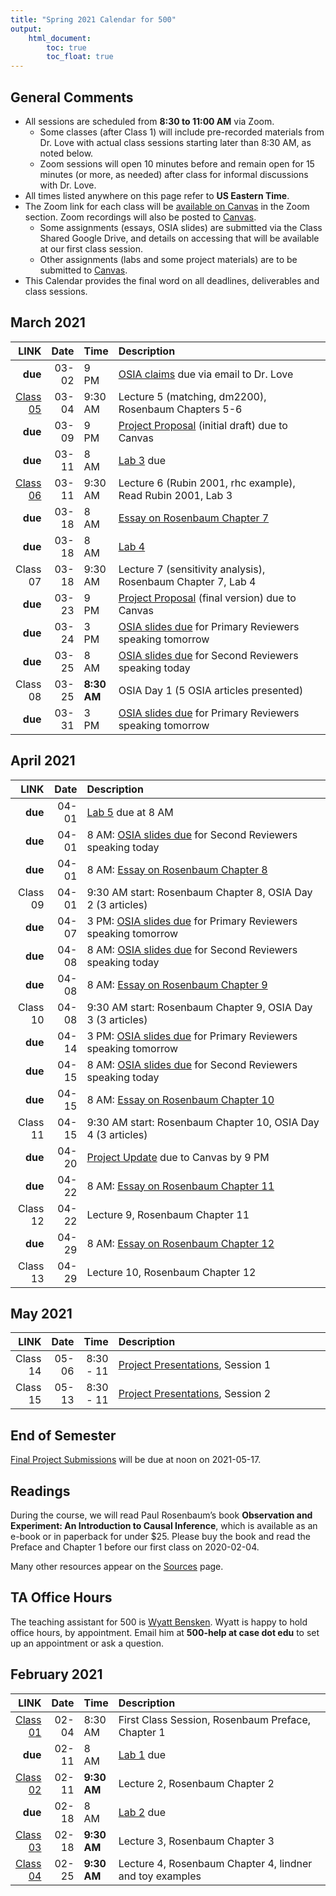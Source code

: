 ```yaml
---
title: "Spring 2021 Calendar for 500"
output: 
    html_document:
        toc: true
        toc_float: true
---
```


## General Comments {-}

- All sessions are scheduled from **8:30 to 11:00 AM** via Zoom. 
    - Some classes (after Class 1) will include pre-recorded materials from Dr. Love with actual class sessions starting later than 8:30 AM, as noted below.
    - Zoom sessions will open 10 minutes before and remain open for 15 minutes (or more, as needed) after class for informal discussions with Dr. Love.
- All times listed anywhere on this page refer to **US Eastern Time**.
- The Zoom link for each class will be [available on Canvas](https://canvas.case.edu) in the Zoom section. Zoom recordings will also be posted to [Canvas](https://canvas.case.edu).
    - Some assignments (essays, OSIA slides) are submitted via the Class Shared Google Drive, and details on accessing that will be available at our first class session. 
    - Other assignments (labs and some project materials) are to be submitted to [Canvas](https://canvas.case.edu).
- This Calendar provides the final word on all deadlines, deliverables and class sessions. 

## March 2021

LINK | Date | Time | Description
--------: | -------: | ------- | :-------------------------------------------------------
**due** | 03-02 | 9 PM | [OSIA claims](https://github.com/THOMASELOVE/500-2021/tree/master/osia) due via email to Dr. Love
[Class 05](https://github.com/THOMASELOVE/500-2021/tree/master/classes/class05) | 03-04 | 9:30 AM | Lecture 5 (matching, dm2200), Rosenbaum Chapters 5-6
**due** | 03-09 | 9 PM | [Project Proposal](https://github.com/THOMASELOVE/500-2021/blob/master/project/01_proposal.md) (initial draft) due to Canvas
**due** | 03-11 | 8 AM | [Lab 3](https://github.com/THOMASELOVE/500-2021/tree/master/labs) due
[Class 06](https://github.com/THOMASELOVE/500-2021/tree/master/classes/class06) | 03-11 | 9:30 AM | Lecture 6 (Rubin 2001, rhc example), Read Rubin 2001, Lab 3
**due** | 03-18 | 8 AM | [Essay on Rosenbaum Chapter 7](https://github.com/THOMASELOVE/500-2021/blob/master/essays/README.md)
**due** | 03-18 | 8 AM | [Lab 4](https://github.com/THOMASELOVE/500-2021/tree/master/labs)
Class 07 | 03-18 | 9:30 AM | Lecture 7 (sensitivity analysis), Rosenbaum Chapter 7, Lab 4
**due** | 03-23 | 9 PM | [Project Proposal](https://github.com/THOMASELOVE/500-2021/blob/master/project/01_proposal.md) (final version) due to Canvas
**due** | 03-24 | 3 PM | [OSIA slides due](https://github.com/THOMASELOVE/500-2021/tree/master/osia) for Primary Reviewers speaking tomorrow
**due** | 03-25 | 8 AM | [OSIA slides due](https://github.com/THOMASELOVE/500-2021/tree/master/osia) for Second Reviewers speaking today
Class 08 | 03-25 | **8:30 AM** | OSIA Day 1 (5 OSIA articles presented)
**due** | 03-31 | 3 PM | [OSIA slides due](https://github.com/THOMASELOVE/500-2021/tree/master/osia) for Primary Reviewers speaking tomorrow

## April 2021

LINK | Date | Description
--------: | -------: | :-------------------------------------------------------
**due** | 04-01 | [Lab 5](https://github.com/THOMASELOVE/500-2021/tree/master/labs) due at 8 AM
**due** | 04-01 | 8 AM: [OSIA slides due](https://github.com/THOMASELOVE/500-2021/tree/master/osia) for Second Reviewers speaking today
**due** | 04-01 | 8 AM: [Essay on Rosenbaum Chapter 8](https://github.com/THOMASELOVE/500-2021/blob/master/essays/README.md)
Class 09 | 04-01 | 9:30 AM start: Rosenbaum Chapter 8, OSIA Day 2 (3 articles)
**due** | 04-07 | 3 PM: [OSIA slides due](https://github.com/THOMASELOVE/500-2021/tree/master/osia) for Primary Reviewers speaking tomorrow
**due** | 04-08 | 8 AM: [OSIA slides due](https://github.com/THOMASELOVE/500-2021/tree/master/osia) for Second Reviewers speaking today
**due** | 04-08 | 8 AM: [Essay on Rosenbaum Chapter 9](https://github.com/THOMASELOVE/500-2021/blob/master/essays/README.md)
Class 10 | 04-08 | 9:30 AM start: Rosenbaum Chapter 9, OSIA Day 3 (3 articles)
**due** | 04-14 | 3 PM: [OSIA slides due](https://github.com/THOMASELOVE/500-2021/tree/master/osia) for Primary Reviewers speaking tomorrow
**due** | 04-15 | 8 AM: [OSIA slides due](https://github.com/THOMASELOVE/500-2021/tree/master/osia) for Second Reviewers speaking today
**due** | 04-15 | 8 AM: [Essay on Rosenbaum Chapter 10](https://github.com/THOMASELOVE/500-2021/blob/master/essays/README.md)
Class 11 | 04-15 | 9:30 AM start: Rosenbaum Chapter 10, OSIA Day 4 (3 articles)
**due** | 04-20 | [Project Update](https://github.com/THOMASELOVE/500-2021/blob/master/project/02_update.md) due to Canvas by 9 PM
**due** | 04-22 | 8 AM: [Essay on Rosenbaum Chapter 11](https://github.com/THOMASELOVE/500-2021/blob/master/essays/README.md)
Class 12 | 04-22 | Lecture 9, Rosenbaum Chapter 11
**due** | 04-29 | 8 AM: [Essay on Rosenbaum Chapter 12](https://github.com/THOMASELOVE/500-2021/blob/master/essays/README.md)
Class 13 | 04-29 | Lecture 10, Rosenbaum Chapter 12

## May 2021

LINK | Date | Time | Description
--------: | -------: | -------: |:-------------------------------------------------------
Class 14 | 05-06 | 8:30 - 11 | [Project Presentations](https://github.com/THOMASELOVE/500-2021/tree/master/project), Session 1
Class 15 | 05-13 | 8:30 - 11 | [Project Presentations](https://github.com/THOMASELOVE/500-2021/tree/master/project), Session 2

## End of Semester

[Final Project Submissions](https://github.com/THOMASELOVE/500-2021/tree/master/project) will be due at noon on 2021-05-17.


## Readings

During the course, we will read Paul Rosenbaum's book **Observation and Experiment: An Introduction to Causal Inference**, which is available as an e-book or in paperback for under $25. Please buy the book and read the Preface and Chapter 1 before our first class on 2020-02-04.

Many other resources appear on the [Sources](https://github.com/THOMASELOVE/500-2021/tree/master/sources) page.

## TA Office Hours

The teaching assistant for 500 is [Wyatt Bensken](https://wyattbensken.com/). Wyatt is happy to hold office hours, by appointment. Email him at **500-help at case dot edu** to set up an appointment or ask a question.

## February 2021

LINK | Date | Time | Description
--------: | -------: | ------- | :-------------------------------------------------------
[Class 01](https://github.com/THOMASELOVE/500-2021/tree/master/classes/class01) | 02-04 | 8:30 AM | First Class Session, Rosenbaum Preface, Chapter 1
**due** | 02-11 | 8 AM | [Lab 1](https://github.com/THOMASELOVE/500-2021/tree/master/labs) due 
[Class 02](https://github.com/THOMASELOVE/500-2021/tree/master/classes/class02) | 02-11 | **9:30 AM** | Lecture 2, Rosenbaum Chapter 2
**due** | 02-18 | 8 AM | [Lab 2](https://github.com/THOMASELOVE/500-2021/tree/master/labs) due
[Class 03](https://github.com/THOMASELOVE/500-2021/tree/master/classes/class03) | 02-18 | **9:30 AM** | Lecture 3, Rosenbaum Chapter 3
[Class 04](https://github.com/THOMASELOVE/500-2021/tree/master/classes/class04) | 02-25 | **9:30 AM** | Lecture 4, Rosenbaum Chapter 4, lindner and toy examples
